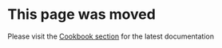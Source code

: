 
# This page was moved

Please visit the [Cookbook section](/tonapi/cookbook) for the latest documentation